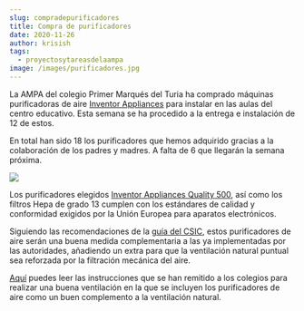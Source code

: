 ```yaml
---
slug: compradepurificadores
title: Compra de purificadores
date: 2020-11-26
author: krisish
tags:
  - proyectosytareasdelaampa
image: /images/purificadores.jpg
---
```

La AMPA del colegio Primer Marqués del Turia ha comprado máquinas purificadoras de aire [Inventor Appliances](https://www.inventorappliances.com/) para instalar en las aulas del centro educativo. Esta semana se ha procedido a la entrega e instalación de 12 de estos.

En total han sido 18 los purificadores que hemos adquirido gracias a la colaboración de los padres y madres. A falta de 6 que llegarán la semana próxima.

[](https://ampa.primermarques.com/wp-content/uploads/2020/11/IMG_20201124_150117-1-1024x768.jpg)

![](/images/purificadores.jpg)

Los purificadores elegidos [Inventor Appliances Quality 500](https://www.inventorappliances.com/es/purificadores-de-aire/quality-500-es), así como los filtros Hepa de grado 13 cumplen con los estándares de calidad y conformidad exigidos por la Unión Europea para aparatos electrónicos.

Siguiendo las recomendaciones de la [guía del CSIC](https://www.csic.es/sites/default/files/guia_para_ventilacion_en_aulas_csic-mesura.pdf), estos purificadores de aire serán una buena medida complementaria a las ya implementadas por las autoridades, añadiendo un extra para que la ventilación natural puntual sea reforzada por la filtración mecánica del aire.

[Aquí](http://www.ceice.gva.es/documents/161634256/172659012/Ventilaci%C3%B3n.cas/5c9e8b8a-b422-4fc2-b574-c80232ac2312) puedes leer las instrucciones que se han remitido a los colegios para realizar una buena ventilación en la que se incluyen los purificadores de aire como un buen complemento a la ventilación natural.